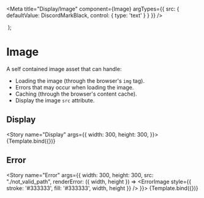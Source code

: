 
<Meta title="Display/Image" component={Image}
  argTypes={{
    src: {
      defaultValue: DiscordMarkBlack,
      control: { type: 'text' }
    }
  }}
/>


  <Box>
    <Image {...args} />
  </Box>
);

# Image

A self contained image asset that can handle:

- Loading the image (through the browser's `img` tag).
- Errors that may occur when loading the image.
- Caching (through the browser's content cache).
- Display the image `src` attribute.

## Display

<Story name="Display" args={{ width: 300, height: 300, }}>
  {Template.bind({})}
</Story>

## Error

<Story name="Error" args={{
  width: 300,
  height: 300,
  src: "./not_valid_path",
  renderError: ({ width, height }) => <ErrorImage style={{ stroke: '#333333', fill: '#333333', width, height }} />
 }}>
  {Template.bind({})}
</Story>
